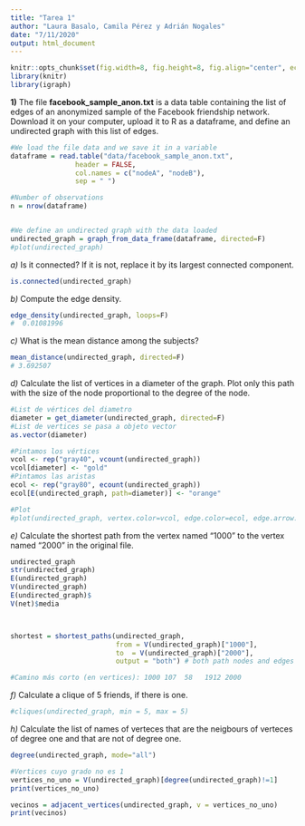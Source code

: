 ```yaml
---
title: "Tarea 1"
author: "Laura Basalo, Camila Pérez y Adrián Nogales"
date: "7/11/2020"
output: html_document
---
```


  
```r
knitr::opts_chunk$set(fig.width=8, fig.height=8, fig.align="center", echo=TRUE, warning=FALSE, message=FALSE)
library(knitr)
library(igraph)
```


**1)** The file **facebook_sample_anon.txt** is a data table containing the list of edges of an anonymized sample of the Facebook friendship network. Download it on your computer,  upload it to R as a dataframe, and define an undirected graph with this list of edges.


```r
#We load the file data and we save it in a variable
dataframe = read.table("data/facebook_sample_anon.txt",
                header = FALSE, 
                col.names = c("nodeA", "nodeB"),
                sep = " ")

#Number of observations
n = nrow(dataframe)


#We define an undirected graph with the data loaded
undirected_graph = graph_from_data_frame(dataframe, directed=F)
#plot(undirected_graph)

```


*a)* Is it connected? If it is not, replace it by its largest connected component.
```r
is.connected(undirected_graph)
```



*b)* Compute the edge density.
```r
edge_density(undirected_graph, loops=F)
#  0.01081996
```


*c)* What is the mean distance among the subjects?

```r
mean_distance(undirected_graph, directed=F)
# 3.692507
```

  
*d)* Calculate the list of vertices in a diameter of the graph. Plot only this path with the size of the node proportional to the degree of the node.

```r
#List de vértices del diametro
diameter = get_diameter(undirected_graph, directed=F)
#List de vertices se pasa a objeto vector
as.vector(diameter)

#Pintamos los vértices
vcol <- rep("gray40", vcount(undirected_graph))
vcol[diameter] <- "gold"
#Pintamos las aristas
ecol <- rep("gray80", ecount(undirected_graph))
ecol[E(undirected_graph, path=diameter)] <- "orange" 

#Plot 
#plot(undirected_graph, vertex.color=vcol, edge.color=ecol, edge.arrow.mode=0)


```


*e)* Calculate the shortest path from the vertex named "1000" to the vertex named "2000" in the original file.

```r
undirected_graph
str(undirected_graph)
E(undirected_graph)
V(undirected_graph)
E(undirected_graph)$
V(net)$media



shortest = shortest_paths(undirected_graph, 
                          from = V(undirected_graph)["1000"], 
                          to  = V(undirected_graph)["2000"],
                          output = "both") # both path nodes and edges

#Camino más corto (en vertices): 1000 107  58   1912 2000
```



*f)* Calculate a clique of  5 friends, if there is one. 

```r
#cliques(undirected_graph, min = 5, max = 5)
```


*h)* Calculate the list of names of verteces that are the neigbours of verteces of degree one and that are not of degree one. 
```r
degree(undirected_graph, mode="all")

#Vertices cuyo grado no es 1
vertices_no_uno = V(undirected_graph)[degree(undirected_graph)!=1]
print(vertices_no_uno)

vecinos = adjacent_vertices(undirected_graph, v = vertices_no_uno)
print(vecinos)


```


